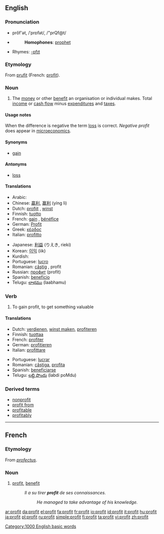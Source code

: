 {{see|Profit}}
{{wikipedia}}
==English==

===Pronunciation===
*prŏf'ət, /ˈprɒfət/, /"prQf@t/
*{{audio|en-us-profit.ogg|Audio (US)}}
*:'''Homophones''': [[prophet]]
*Rhymes: [[Rhymes:English:-ɒfɪt|-ɒfɪt]]

===Etymology===
From {{OF.}} [[prufit]] (French: [[#French|profit]]).

===Noun===
{{en-noun}}

# The [[money]] or other [[benefit]] an organisation or individual makes. Total [[income]] or [[cash flow]] minus [[expenditure]]s and [[tax]]es.

====Usage notes====
When the difference is negative the term [[loss]] is correct.  ''Negative profit'' does appear in [[microeconomics]].

====Synonyms====
*[[gain]]

====Antonyms====
*[[loss]]

====Translations====
{{top}}
*Arabic: {{ARchar|[[ربح]]}}
*Chinese: [[贏利]], [[赢利]] (yíng lì)
*Dutch: [[profijt]] {{n}}, [[winst]] {{f}}
*Finnish: [[tuotto]]
*French: [[gain]] {{m}}, [[bénéfice]] {{m}}
*German: [[Profit]] {{m}}
*Greek: [[κέρδος]] {{n}}
*Italian: [[profitto]] {{m}}
{{mid}}
*Japanese: [[利益]] (りえき, rieki)
*Korean: [[이익]] (iik)
*Kurdish: {{KUchar|[[قازانج]]}}
*Portuguese: [[lucro]] {{m}}
*Romanian: [[câştig]] {{n}}, profit {{f}}
*Russian: [[профит]] (profít) {{m}}
*Spanish: [[beneficio]] {{f}}
*Telugu: [[లాభము]] (laabhamu)
{{bottom}}

===Verb===
{{en-verb}}

# To gain profit, to get something valuable

====Translations====
{{top}}
*Dutch: [[verdienen]], [[winst maken]], [[profiteren]]
*Finnish: [[tuottaa]]
*French: [[profiter]]
*German: [[profitieren]]
*Italian: [[profittare]]
{{mid}}
*Portuguese: [[lucrar]]
*Romanian: [[câştiga]], [[profita]]
*Spanish: [[beneficiarse]]
*Telugu: [[లబ్ది పొందు]] (labdi poMdu)
{{bottom}}

===Derived terms===
*[[nonprofit]]
*[[profit from]]
*[[profitable]]
*[[profitably]]

[[Category:1000 English basic words]]

----

==French==

===Etymology===
From {{L.}} ''[[profectus]]''.

===Noun===
{{fr-noun|m}}

# [[#Noun|profit]], [[benefit]]
#: ''Il a su tirer '''profit''' de ses connaissances.''
#:: ''He managed to take advantage of his knowledge.''

[[ar:profit]]
[[da:profit]]
[[el:profit]]
[[fa:profit]]
[[fr:profit]]
[[io:profit]]
[[id:profit]]
[[it:profit]]
[[hu:profit]]
[[ja:profit]]
[[pl:profit]]
[[ru:profit]]
[[simple:profit]]
[[fi:profit]]
[[ta:profit]]
[[vi:profit]]
[[zh:profit]]